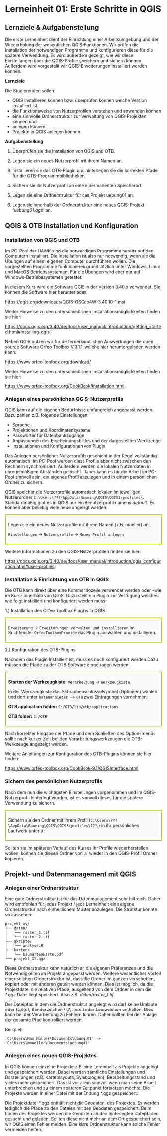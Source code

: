 # Lerneinheit 01: Erste Schritte in QGIS

## Lernziele & Aufgabenstellung

Die erste Lerneinheit dient der Einrichtung einer Arbeitsumgebung und der Wiederholung der
wesentlichen QGIS-Funktionen. Wir prüfen die Installation der notwendigen Programme und
konfigurieren diese für die spätere Verwendung. Es wird außerdem gezeigt, wie wir diese
Einstellungen über die QGIS-Profile speichern und sichern können. Außerdem wird
vorgestellt wir QGIS-Erweiterungen installiert werden können.

**Lernziele**

Die Studierenden sollen:

-   QGIS installieren können bzw. überprüfen können welche Version installiert ist.
-   die Funktionsweise von Nutzerprofilen verstehen und anwenden können
-   eine sinnvolle Ordnerstruktur zur Verwaltung von QGIS-Projekten kennen und
-   anlegen können
-   Projekte in QGIS anlegen können

**Aufgabenstellung**

1.  Überprüfen sie die Installation von QGIS und OTB.

2.   Legen sie ein neues Nutzerprofil mit ihrem Namen an.

3.  Installieren sie das OTB-Plugin und hinterlegen sie die korrekten Pfade für die
    OTB-Programmbibliotheken.

4.  Sichern sie ihr Nutzerprofil an einem permanenten Speicherort.

5.  Legen sie eine Ordnerstruktur für das Projekt uebung01 an.

6.  Legen sie innerhalb der Ordnerstruktur eine neues QGIS-Projekt *'uebung01.qgz'* an.

## QGIS & OTB Installation und Konfiguration

### Installation von QGIS und OTB

::: callout-note
Im PC-Pool der HAWK sind die notwendigen Programme bereits auf den Computern installiert.
Die Installation ist also nur notwendig, wenn sie die Übungen auf einem eigenen Computer
durchführen wollen. Die vorgestellten Programme funktionieren grundsätzlich unter Windows,
Linux und MacOS Betriebssystemen. Für die Übungen wird aber nur auf
Windows-Betriebssystemen getestet.
:::

In diesem Kurs wird die Software QGIS in der Version 3.40.x verwendet. Sie können die
Software hier herunterladen:

<https://qgis.org/downloads/QGIS-OSGeo4W-3.40.10-1.msi>

Weiter Hinweise zu den unterschiedlichen Installationsmöglichkeiten finden sie hier:

<https://docs.qgis.org/3.40/de/docs/user_manual/introduction/getting_started.html#installing-qgis>

Neben QGIS nutzen wir für de fernerkundlichen Auswertungen die open source Software [Orfeo
Toolbox](https://www.orfeo-toolbox.org/) V.9.1.1. welche hier heruntergeladen werden kann:

<https://www.orfeo-toolbox.org/download/>

Weiter Hinweise zu den unterschiedlichen Installationsmöglichkeiten finden sie hier:

<https://www.orfeo-toolbox.org/CookBook/Installation.html>

### Anlegen eines persönlichen QGIS-Nutzerprofils

QGIS kann auf die eigenen Bedürfnisse umfangreich angepasst werden. Dazu zählen z.B.
folgende Einstellungen:

-   Sprache
-   Projektionen und Koordinatensysteme
-   Passwörter für Datenbankzugänge
-   Anpassungen des Erscheinungsbildes und der dargestellten Werkzeuge
-   Installationen und Konfigurationen von Plugin

::: callout-note
Das Anlegen persönlicher Nutzerprofile geschieht in der Regel vollständig automatisch. Im
PC-Pool werden diese Profile aber nicht zwischen den Rechnern synchronisiert. Außerdem
werden die lokalen Nutzerdaten in unregelmäßigen Abständen gelöscht. Daher kann es für die
Arbeit im PC-Pool sinnvoll sein, ein eigenes Profil anzulegen und in einem persönlichen
Ordner zu sichern.
:::

QGIS speicher die Nutzerprofile automatisch lokalen im jeweiligen Nutzerordner
`C:\Users\???\AppData\Roaming\QGIS\QGIS3\profiles\`. Standardmäßig gibt es in QGIS nur ein
Benutzerprofil namens *default*. Es können aber beliebig viele neue angelegt werden.

::: {style="border: 2px solid #afca0b; background-color: #fafafa; padding: 8px;"}
Legen sie ein neues Nutzerprofile mit ihrem Namen (z.B. mueller) an:

`Einstellungen` → `Nutzerprofile` → `Neues Profil anlegen`
:::

Weitere Informationen zu den QGIS-Nutzerprofilen finden sie hier:

<https://docs.qgis.org/3.40/de/docs/user_manual/introduction/qgis_configuration.html#user-profiles>

### Installation & Einrichtung von OTB in QGIS

Die OTB kann direkt über eine Kommandozeile verwendet werden oder -wie im Kurs- innerhalb
von QGIS. Dazu steht ein Plugin zur Verfügung welches wie folgt installiert und
konfiguriert werden muss:

1.) Installation des Orfeo Toolbox Plugins in QGIS

::: {style="border: 2px solid #afca0b; background-color: #fafafa; padding: 8px;"}
`Erweiterung` → `Erweiterungen verwalten und installieren` Im Suchfenster
`OrfeoToolboxProvide` das Plugin auswählen und installieren.
:::

2.) Konfiguration des OTB-Plugins

Nachdem das Plugin Installiert ist, muss es noch konfiguriert werden.Dazu müssen die Pfade
zu der OTB Software eingetragen werden.

::: {style="border: 2px solid #afca0b; background-color: #fafafa; padding: 8px;"}
**Starten der Werkzeugkiste**: `Verarbeitung` → `Werkzeugkiste`

In der Werkzeugkiste das Schraubenschlüsselsymbol (Optionen) wählen und dort unter
`Datenanbieter` --\> `OTB` zwei Eintragungen vornehmen:

**OTB application folder:** `C:/OTB/lib/otb/applications`

**OTB folder:** `C:/OTB`
:::

Nach korrekter Eingabe der Pfade und dem Schließen des Optionsmenüs sollte nach kurzer
Zeit bei den Verarbeitungswerkzeugen die OTB-Werkzeuge angezeigt werden.

Weitere Anleitungen zur Konfiguration des OTB-Plugins können sie hier finden:

<https://www.orfeo-toolbox.org/CookBook-9.1/QGISInterface.html>

### Sichern des persönlichen Nutzerprofils

Nach dem nun die wichtigsten Einstellungen vorgenommen und im QGIS-Nutzerprofil hinterlegt
wurden, ist es sinnvoll dieses für die spätere Verwendung zu sichern.

::: {style="border: 2px solid #afca0b; background-color: #fafafa; padding: 8px;"}
Sichern sie den Ordner mit ihrem Profil
(`C:\Users\???\AppData\Roaming\QGIS\QGIS3\profiles\???`.) in ihr persönliches Laufwerk
unter `U:`
:::

Sollten sie im späteren Verlauf des Kurses ihr Profile wiederherstellen wollen, können sie
diesen Ordner von `U:` wieder in den QGIS-Profil Ordner kopieren.

## Projekt- und Datenmanagement mit QGIS

### Anlegen einer Ordnerstruktur

Eine gute Ordnerstruktur ist für das Datenmanagement sehr hilfreich. Daher wird empfohlen
für jedes Projekt / jede Lerneinheit eine eigene Ordnerstruktur nach einheitlichem Muster
anzulegen. Die Strutktur könnte so aussehen:

``` plaintext
projekt_xy/
├── daten/
│   └── raster_1.tif
|   └── raster_2.tif
├── skripte/
│   └── analyse.R
├── karten/
│   └── baumartenkarte.pdf
└── projekt_XY.qgz
```

Diese Ordnerstruktur kann natürlich an die eigenen Präferenzen und die Notwendigkeiten im
Projekt angepasst werden. Weitere wesentlicher Vorteil einer solchen Ordnerstruktur ist,
dass die Ordner im ganzen verschoben, kopiert oder mit anderen geteilt werden können. Dies
ist möglich, da die Projektdatei die relativen Pfade, ausgehend von dem Ordner in dem die
*\*.qgz* Datei liegt speichert. Also z.B. *daten/raster_1.tif*

::: callout-caution
Der Dateipfad in dem die Ordnerstruktur angelegt wird darf keine Umlaute oder (ä,ö,ü),
Sonderzeichen (!,?, .,etc.) oder Leerzeichen enthalten. Dies kann bei der Verarbeitung zu
Fehlern führen. Daher sollten bei der Anlage der gesamte Pfad kontrolliert werden.

Beispiel:

`'C:\Users\Max Müller\Documents\Übung.01' -> 'C:\Users\mmueller\Documents\uebung01'`
:::

### Anlegen eines neuen QGIS-Projektes

In QGIS können einzelne Projekte z.B. eine Lereinheit als Projekte angelegt und
gespeichert werden. Dabei werden sämtliche Einstellungen und Darstellungen (z.B.
Kartenlayouts, Symbologien), Bearbeitungsstand und vieles mehr gespeichert. Das ist vor
allem sinnvoll wenn man seine Arbeit unterbrechen und zu einem späteren Zeitpunkt
fortsetzen möchte. Die Projekte werden in einer Datei mit der Endung \*.qgz gespeichert.

::: callout-caution
Die Projektdatei \*.qgz enthält nicht die Geodaten, des Projektes. Es werden lediglich die
Pfade zu den Dateien mit den Geodaten gespeichert. Beim Laden des Projektes werden die
Geodaten an den hinterlegten Datepfaden gesucht und geladen. Sollten diese nicht mehr an
dem Ort gespeichert sein, wir QGIS einen Fehler melden. Eine klare Ordnerstruktur kann
solche Fehler vermeiden helfen.
:::

